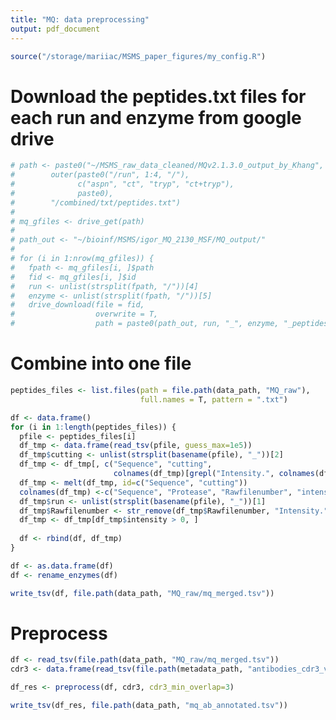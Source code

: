 ```yaml
---
title: "MQ: data preprocessing"
output: pdf_document
---
```


```r
source("/storage/mariiac/MSMS_paper_figures/my_config.R")
```

# Download the peptides.txt files for each run and enzyme from google drive

```r
# path <- paste0("~/MSMS_raw_data_cleaned/MQv2.1.3.0_output_by_Khang", 
#        outer(paste0("/run", 1:4, "/"), 
#              c("aspn", "ct", "tryp", "ct+tryp"), 
#              paste0), 
#        "/combined/txt/peptides.txt")
# 
# mq_gfiles <- drive_get(path)
# 
# path_out <- "~/bioinf/MSMS/igor_MQ_2130_MSF/MQ_output/"
# 
# for (i in 1:nrow(mq_gfiles)) {
#   fpath <- mq_gfiles[i, ]$path
#   fid <- mq_gfiles[i, ]$id
#   run <- unlist(strsplit(fpath, "/"))[4]
#   enzyme <- unlist(strsplit(fpath, "/"))[5]
#   drive_download(file = fid, 
#                  overwrite = T, 
#                  path = paste0(path_out, run, "_", enzyme, "_peptides.txt"))
```

# Combine into one file

```r
peptides_files <- list.files(path = file.path(data_path, "MQ_raw"), 
                             full.names = T, pattern = ".txt")

df <- data.frame()
for (i in 1:length(peptides_files)) {
  pfile <- peptides_files[i]
  df_tmp <- data.frame(read_tsv(pfile, guess_max=1e5))
  df_tmp$cutting <- unlist(strsplit(basename(pfile), "_"))[2]
  df_tmp <- df_tmp[, c("Sequence", "cutting", 
                       colnames(df_tmp)[grepl("Intensity.", colnames(df_tmp), fixed = TRUE)])]
  df_tmp <- melt(df_tmp, id=c("Sequence", "cutting"))
  colnames(df_tmp) <-c("Sequence", "Protease", "Rawfilenumber", "intensity")
  df_tmp$run <- unlist(strsplit(basename(pfile), "_"))[1]
  df_tmp$Rawfilenumber <- str_remove(df_tmp$Rawfilenumber, "Intensity.")
  df_tmp <- df_tmp[df_tmp$intensity > 0, ]
  
  df <- rbind(df, df_tmp)
}

df <- as.data.frame(df)
df <- rename_enzymes(df) 

write_tsv(df, file.path(data_path, "MQ_raw/mq_merged.tsv"))
```

# Preprocess

```r
df <- read_tsv(file.path(data_path, "MQ_raw/mq_merged.tsv"))
cdr3 <- data.frame(read_tsv(file.path(metadata_path, "antibodies_cdr3_variable_full.tsv")))

df_res <- preprocess(df, cdr3, cdr3_min_overlap=3)

write_tsv(df_res, file.path(data_path, "mq_ab_annotated.tsv"))

```
